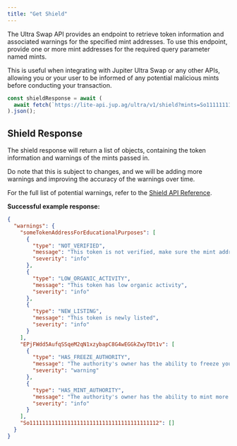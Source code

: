 ```yaml
---
title: "Get Shield"
---
```


The Ultra Swap API provides an endpoint to retrieve token information and associated warnings for the specified mint addresses. To use this endpoint, provide one or more mint addresses for the required query parameter named mints.

This is useful when integrating with Jupiter Ultra Swap or any other APIs, allowing you or your user to be informed of any potential malicious mints before conducting your transaction.

```js
const shieldResponse = await (
  await fetch(`https://lite-api.jup.ag/ultra/v1/shield?mints=So11111111111111111111111111111111111111112,EPjFWdd5AufqSSqeM2qN1xzybapC8G4wEGGkZwyTDt1v,someTokenAddressForEducationalPurposes`)
).json();
```

## Shield Response

The shield response will return a list of objects, containing the token information and warnings of the mints passed in.

Do note that this is subject to changes, and we will be adding more warnings and improving the accuracy of the warnings over time.

For the full list of potential warnings, refer to the [Shield API Reference](/api-reference/ultra/shield).

**Successful example response:**

```json expandable
{
  "warnings": {
    "someTokenAddressForEducationalPurposes": [
      {
        "type": "NOT_VERIFIED",
        "message": "This token is not verified, make sure the mint address is correct before trading",
        "severity": "info"
      },
      {
        "type": "LOW_ORGANIC_ACTIVITY",
        "message": "This token has low organic activity",
        "severity": "info"
      },
      {
        "type": "NEW_LISTING",
        "message": "This token is newly listed",
        "severity": "info"
      }
    ],
    "EPjFWdd5AufqSSqeM2qN1xzybapC8G4wEGGkZwyTDt1v": [
      {
        "type": "HAS_FREEZE_AUTHORITY",
        "message": "The authority's owner has the ability to freeze your token account, preventing you from further trading",
        "severity": "warning"
      },
      {
        "type": "HAS_MINT_AUTHORITY",
        "message": "The authority's owner has the ability to mint more tokens",
        "severity": "info"
      }
    ],
    "So11111111111111111111111111111111111111112": []
  }
}
```
